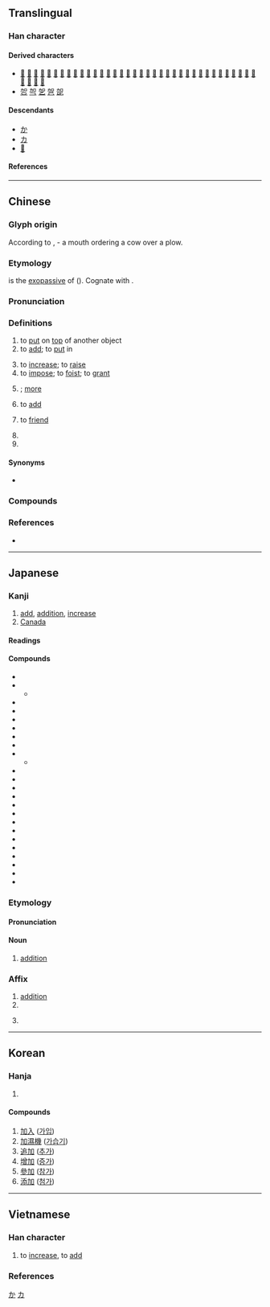 {{also|叻|另}}
{{character info}}
==Translingual==
{{stroke order|strokes=5}}

===Han character===
{{Han char|rn=19|rad=力|as=03|sn=5|four=46000|canj=KSR|ids=⿰力口}}

====Derived characters====
* [[𪟗]] [[伽]] [[咖]] [[哿]] [[嗧]] [[䪪]] [[嘉]] [[㚙]] [[妿]] [[㚳]] [[𡶐]] [[㤎]] [[㧝]] [[拁]] [[架]] [[枷]] [[毠]] [[泇]]  [[㹢]] [[珈]] [[𥑆]] [[痂]] [[瘸]] [[䂟]] [[耞]] [[𧊀]] [[茄]] [[笳]] [[𦙲]] [[袈]] [[賀]] [[贺]] [[跏]] [[迦]] [[鉫]] [[𩶛]] [[駕]] [[驾]] [[鴐]] [[䴥]]
* [[㔔]] [[㔖]] [[乫]] [[㠰]] [[㖙]]

====Descendants====
* [[か]]
* [[カ]]
* [[𛀘]]

====References====
{{Han ref|kx=0146.130|dkj=02297|dj=0329.020|hdz=10366.010|uh=52A0}}

[[Category:Han characters from which hiragana were derived|か]]
[[Category:Han characters from which katakana were derived|カ]]

----

==Chinese==
{{zh-forms}}

===Glyph origin===
{{Han etym}}
According to ''{{w|Shuowen}}'', {{Han compound|力|口|t1=plow|t2=mouth|ls=ic}} - a mouth ordering a cow over a plow.

===Etymology===
{{och-l|駕|to yoke}} is the [[exopassive]] of {{och-l|加|to add; to attach}} ({{zh-ref|Schuessler, 2007}}). Cognate with {{cog|bo|ཁྲལ||to impose a tax}}.

===Pronunciation===
{{zh-pron
|m=jiā
|m-s=
|c=gaa1
|c-t=
|g=
|h=pfs=kâ;gd=ga1
|j=
|mb=
|md=gă
|mn=qz,tw,xm:ka/zz:kee/qz,tw,xm:ke
|mn_note=ka/kee - literary; ke - vernacular
|mn-t=gia1/gê1
|mn-t_note=gê1 - dialectal ("many, excessive")
|w=1ka
|x=
|mc=y
|oc=y
|ma=y
|cat=v,part,pn
}}

===Definitions===
{{zh-hanzi}}

# to [[put]] on [[top]] of another object
# to [[add]]; to [[put]] in
#: {{zh-x|加-鹽|to '''add''' salt}}
# to [[increase]]; to [[raise]]
# to [[impose]]; to [[foist]]; to [[grant]]
# {{n-g|placed after a monosyllabic adverb to indicate an increase in the degree}}; [[more]]
# {{lb|zh|arithmetic}} to [[add]]
#: {{zh-ant|減}}
# {{lb|zh|social media}} to [[friend]]
#: {{zh-x|掃碼 加 我|scan QR code to '''friend''' me}}
# {{zh-short|加拿大|[[Canada]]}}
# {{surname|zh}}

====Synonyms====
* {{sense|to increase}}
{{zh-syn-saurus|增加}}

===Compounds===
{{zh-der|加倍|加護病房|加蓬|加強|加油|加油站|加工品|加油加醋|加菲貓|加冕|加碼|加值稅|加速度|加利波里|加州|加農炮|交加|加官晉爵|加成|加碘食鹽|加力騷|加級|五加皮|悲喜交加|加班|加給|加害|加壓|小加九|保加利亞|以手加額|加鹽兒|印加文明|加油添醬|加油機|塑性加工|加撚|塞內加爾|加二殷勤|加詞|加封|加快|快馬加鞭|加持|伏特加|四加行|加工業|多明尼加|外加|加值網路|利上加利|加侖|加意|加笄|加息|加害人|加號|可加|加裝|加拉干達|加俸|加速|忙上加忙|強加|後加成分|加點|加數|加添|加快腳步|加伏特|加氯量|加人一等|外高加索|加把勁|加盟|加倫河|印加帝國|加緊|加法|加簽|加工|加護|加拿大|加油添醋|尼加拉瓜|加權計分|亞加狄亞|加官|加減乘除|不加思索|加冠進祿|加功|加銜|印加人|五加|加官進爵|加重|加權指數|加花|加工區|加菜金|愈加|加巴拉|加爾達湖|加勒比海|增加|加派|冷加工|加楔兒|加彭|亞美利加|加以|加料|加足馬力|加深|孟加拉|加班車|參加|加速車道|加速器|加薪|加膝墜淵|加簽證|加盟店|加爾各答|加熱|加減|加注|加德滿都|加官進祿|加勁|加刑|加價|加一|加冠|加哩|不加小心|加入|加州大學|加劇|東加群島|東加王國|添枝加葉|添加物|油加利|拳腳交加|盤水加劍|更加|文無加點|易加卡|涕淚交加|添油加醋|禁加|橫加|改容加飾|熱加工|拉多加湖|施加|空中加油|白眼頻加|添磚加瓦|火上加油|添加|牙買加|無以復加|新加坡|有加無已|文不加點|東加|打加官|麥加|馬齒加長|累加|親上加親|路加福音|芝加哥|跳加官|貝加爾湖|附加成分|變本加厲|追加|罪加一等|高加索|驚喜交加|雷電交加|雷雨交加|雪上加霜|舉手加額|難上加難|雅加達|附加刑|附加價值|附加|罪上加罪|追加預算|黃袍加身|風雨交加|附加稅|被加數|農產加工|遞加|加里曼丹|林加拉語|加分|加利利|加利利海|甘加|冥加|加依|提康德羅加|星加坡|加依提勒克|吉格代加依|加菜}}

===References===
* {{R:yue:Hanzi}}

{{zh-cat|Beginning|Countries in North America|Canada}}

----

==Japanese==

===Kanji===
{{ja-kanji|rs=力03}}

# [[add]], [[addition]], [[increase]]
# [[Canada]]

====Readings====
{{ja-readings
|goon=け
|kanon=か
|kun=くわ-える, くわ-わる
}}

====Compounds====
{{der-top4|Compounds}}
* {{ja-r|加%虐|か%ぎゃく}}
* {{ja-r|加%減|か%げん}}
** {{ja-r|加%減%乗%除|か%げん%じょう%じょ}}
* {{ja-r|加%護|か%ご}}
* {{ja-r|加%工|か%こう}}
* {{ja-r|加%算|か%さん}}
* {{ja-r|加%餐|か%さん}}
* {{ja-r|加%持|か%じ}}
* {{ja-r|加%日|か%にち}}
* {{ja-r|加%水|か%すい|addition of water}}
** {{ja-r|加%水%分%解|か%すい%ぶん%かい|[[hydrolysis]]}}
* {{ja-r|加%勢|か%せい}}
* {{ja-r|加%増|か%ぞう}}
* {{ja-r|加%担|か%たん}}
* {{ja-r|加%点|か%てん}}
* {{ja-r|加%奈%陀|^か%な%だ|[[Canada]]}}
* {{ja-r|加%熱|か%ねつ}}
* {{ja-r|加%年|か%ねん|addition of years}}
* {{ja-r|加%筆|か%ひつ}}
* {{ja-r|加%法|か%ほう}}
* {{ja-r|加%味|か%み}}
* {{ja-r|加%盟|か%めい}}
* {{ja-r|加%養|か%よう}}
* {{ja-r|参%加|さん%か}}
* {{ja-r|添%加|てん%か}}
{{der-bottom}}

===Etymology===
{{ja-kanjitab|か|yomi=kanon}}

====Pronunciation====
{{ja-pron|か|acc=0|yomi=kanon}}

====Noun====
{{ja-noun|か}}

# [[addition]]

===Affix===
{{ja-pos|affix|か}}

# [[addition]]
# {{short for|ja|加奈陀|t={{place|ja|t=Canada|country}}}}
# {{lb|ja|US}} {{short for|ja|央州|t={{place|ja|t=Oregon|state|c/USA}}}}

----

==Korean==

===Hanja===
{{ko-hanja|더하다|더할|가}}

# {{hanja form of|가|to [[add]]}}

====Compounds====
# [[加入]] ([[가입]])
# [[加濕機]] ([[가습기]])
# [[追加]] ([[추가]])
# [[增加]] ([[증가]])
# [[參加]] ([[참가]])
# [[添加]] ([[첨가]])

----

==Vietnamese==

===Han character===
{{vi-readings|reading=[[gia]]-Trần (1999), [[chơ]]-gdhn|rs=力03}}

# {{lb|vi|chiefly in compounds}} to [[increase]], to [[add]]

===References===
<references/>